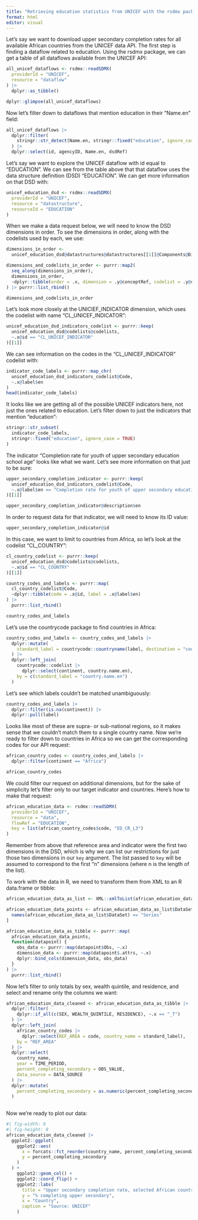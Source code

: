 ```yaml
---
title: "Retrieving education statistics from UNICEF with the rsdmx package"
format: html
editor: visual
---
```


Let's say we want to download upper secondary completion rates for all available African countries from the UNICEF data API. The first step is finding a dataflow related to education. Using the rsdmx package, we can get a table of all dataflows available from the UNICEF API:

```r
all_unicef_dataflows <- rsdmx::readSDMX(
  providerId = "UNICEF", 
  resource = "dataflow"
) |> 
  dplyr::as_tibble()
```

```r
dplyr::glimpse(all_unicef_dataflows)
```

Now let's filter down to dataflows that mention education in their "Name.en" field:

```r
all_unicef_dataflows |> 
  dplyr::filter(
    stringr::str_detect(Name.en, stringr::fixed("education", ignore_case = TRUE))
  ) |> 
  dplyr::select(id, agencyID, Name.en, dsdRef)
```

Let's say we want to explore the UNICEF dataflow with id equal to "EDUCATION". We can see from the table above that that dataflow uses the data structure definition (DSD) "EDUCATION". We can get more information on that DSD with:

```r
unicef_education_dsd <- rsdmx::readSDMX(
  providerId = "UNICEF",
  resource = "datastructure",
  resourceId = "EDUCATION"
)
```

When we make a data request below, we will need to know the DSD dimensions in order. To see the dimensions in order, along with the codelists used by each, we use:

```r
dimensions_in_order <-
  unicef_education_dsd@datastructures@datastructures[[1]]@Components@Dimensions

dimensions_and_codelists_in_order <- purrr::map2(
  seq_along(dimensions_in_order),
  dimensions_in_order,
  ~dplyr::tibble(order = .x, dimension = .y@conceptRef, codelist = .y@codelist)
) |> purrr::list_rbind()
```

```r
dimensions_and_codelists_in_order
```

Let's look more closely at the UNICIEF_INDICATOR dimension, which uses the codelist with name "CL_UNICEF_INDICATOR":

```r
unicef_education_dsd_indicators_codelist <- purrr::keep(
  unicef_education_dsd@codelists@codelists,
  ~.x@id == "CL_UNICEF_INDICATOR"
)[[1]]
```

We can see information on the codes in the "CL_UNICEF_INDICATOR" codelist with:

```r
indicator_code_labels <- purrr::map_chr(
  unicef_education_dsd_indicators_codelist@Code,
  ~.x@label$en
)
head(indicator_code_labels)
```

It looks like we are getting all of the possible UNICEF indicators here, not just the ones related to education. Let's filter down to just the indicators that mention "education":

```r
stringr::str_subset(
  indicator_code_labels, 
  stringr::fixed("education", ignore_case = TRUE)
)
```

The indicator "Completion rate for youth of upper secondary education school age" looks like what we want. Let's see more information on that just to be sure:

```r
upper_secondary_completion_indicator <- purrr::keep(
  unicef_education_dsd_indicators_codelist@Code,
  ~.x@label$en == "Completion rate for youth of upper secondary education school age"
)[[1]]

upper_secondary_completion_indicator@description$en
```

In order to request data for that indicator, we will need to know its ID value:

```r
upper_secondary_completion_indicator@id
```

In this case, we want to limit to countries from Africa, so let's look at the codelist "CL_COUNTRY":

```r
cl_country_codelist <- purrr::keep(
  unicef_education_dsd@codelists@codelists,
  ~.x@id == "CL_COUNTRY"
)[[1]]

country_codes_and_labels <- purrr::map(
  cl_country_codelist@Code,
  ~dplyr::tibble(code = .x@id, label = .x@label$en)
) |> 
  purrr::list_rbind()

country_codes_and_labels
```

Let's use the countrycode package to find countries in Africa:

```r
country_codes_and_labels <- country_codes_and_labels |> 
  dplyr::mutate(
    standard_label = countrycode::countryname(label, destination = "country.name.en")
  ) |> 
  dplyr::left_join(
    countrycode::codelist |> 
      dplyr::select(continent, country.name.en),
    by = c(standard_label = "country.name.en")
  )
```

Let's see which labels couldn't be matched unambiguously:

```r
country_codes_and_labels |> 
  dplyr::filter(is.na(continent)) |> 
  dplyr::pull(label)
```

Looks like most of these are supra- or sub-national regions, so it makes sense that we couldn't match them to a single country name. Now we're ready to filter down to countries in Africa so we can get the corresponding codes for our API request:

```r
african_country_codes <- country_codes_and_labels |> 
  dplyr::filter(continent == "Africa")

african_country_codes
```

We could filter our request on additional dimensions, but for the sake of simplicity let's filter only to our target indicator and countries. Here's how to make that request:

```r
african_education_data <- rsdmx::readSDMX(
  providerId = "UNICEF",
  resource = "data",
  flowRef = "EDUCATION",
  key = list(african_country_codes$code, "ED_CR_L3")
)
```

Remember from above that reference area and indicator were the first two dimensions in the DSD, which is why we can list our restrictions for just those two dimensions in our `key` argument. The list passed to `key` will be assumed to correspond to the first "n" dimensions (where n is the length of the list).

To work with the data in R, we need to transform them from XML to an R data.frame or tibble:

```r
african_education_data_as_list <- XML::xmlToList(african_education_data@xmlObj)
```

```r
african_education_data_points <- african_education_data_as_list$DataSet[
  names(african_education_data_as_list$DataSet) == "Series"
]

african_education_data_as_tibble <- purrr::map(
  african_education_data_points,
  function(datapoint) {
    obs_data <- purrr::map(datapoint$Obs, ~.x)
    dimension_data <- purrr::map(datapoint$.attrs, ~.x)
    dplyr::bind_cols(dimension_data, obs_data)
  }
) |> 
  purrr::list_rbind()
```

Now let's filter to only totals by sex, wealth quintile, and residence, and select and rename only the columns we want:

```r
african_education_data_cleaned <- african_education_data_as_tibble |> 
  dplyr::filter(
    dplyr::if_all(c(SEX, WEALTH_QUINTILE, RESIDENCE), ~.x == "_T")
  ) |> 
  dplyr::left_join(
    african_country_codes |> 
      dplyr::select(REF_AREA = code, country_name = standard_label), 
    by = "REF_AREA"
  ) |> 
  dplyr::select(
    country_name, 
    year = TIME_PERIOD, 
    percent_completing_secondary = OBS_VALUE,
    data_source = DATA_SOURCE
  ) |> 
  dplyr::mutate(
    percent_completing_secondary = as.numeric(percent_completing_secondary)
  )
  
```

Now we're ready to plot our data:

```r
#| fig-width: 8
#| fig-height: 8
african_education_data_cleaned |> 
  ggplot2::ggplot(
    ggplot2::aes(
      x = forcats::fct_reorder(country_name, percent_completing_secondary), 
      y = percent_completing_secondary
    )
  ) + 
    ggplot2::geom_col() +
    ggplot2::coord_flip() +
    ggplot2::labs(
      title = "Upper secondary completion rate, selected African countries",
      y = "% completing upper secondary",
      x = "Country",
      caption = "Source: UNICEF"
    )
```
